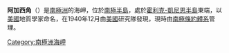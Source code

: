 {{expand language|1=en|page=Cape Agassiz|time=2020-05-10T11:03:10+00:00}}
{{unreferenced|time=2020-05-10T11:03:10+00:00}}
'''阿加西角'''（{{lang-en|Cape Agassiz}}）是[[南極洲|南極洲]]的海岬，位於[[南極半島|南極半島]]，處於[[霍利克-凱尼恩半島|霍利克-凱尼恩半島]]東端，以[[美國|美國]]地質學家命名，在1940年12月由[[美國|美國]]研究隊發現，現時由[[南極條約體系|南極條約體系]]管理。

{{Coord|68|29|S|62|56|W||display=title}}

{{DEFAULTSORT:Cape Agassiz}}
[[Category:南極洲海岬|Category:南極洲海岬]]

{{BowmanCoast-geo-stub}}